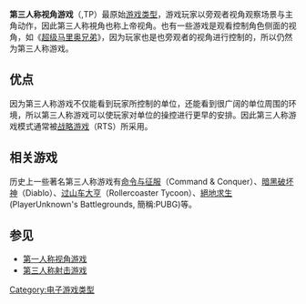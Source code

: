 {{NoteTA
| G1=Games
}}
'''第三人称视角游戏'''（{{lang-en|Third-person game}},TP）最原始[[游戏|游戏类型]]，游戏玩家以旁观者视角观察场景与主角动作，因此第三人称視角也称上帝视角。也有一些游戏是观看控制角色侧面的视角，如《[[超级马里奥兄弟|超级马里奥兄弟]]》，因为玩家也是也旁观者的视角进行控制的，所以仍然为第三人称游戏。

== 优点 ==
因为第三人称游戏不仅能看到玩家所控制的单位，还能看到很广阔的单位周围的环境，所以第三人称游戏可以使玩家对单位的操控进行更早的安排。因此第三人称游戏模式通常被[[战略游戏|战略游戏]]（RTS）所采用。

== 相关游戏 ==
历史上一些著名第三人称游戏有[[命令与征服|命令与征服]]（Command & Conquer）、[[暗黑破坏神|暗黑破坏神]]（Diablo）、[[过山车大亨|过山车大亨]]（Rollercoaster Tycoon）、[[絕地求生|絕地求生]] (PlayerUnknown's Battlegrounds, 簡稱:PUBG)等。

== 参见 ==
*[[第一人称视角游戏|第一人称视角游戏]]
*[[第三人称射击游戏|第三人称射击游戏]]

{{Videogame-stub}}

[[Category:电子游戏类型|Category:电子游戏类型]]